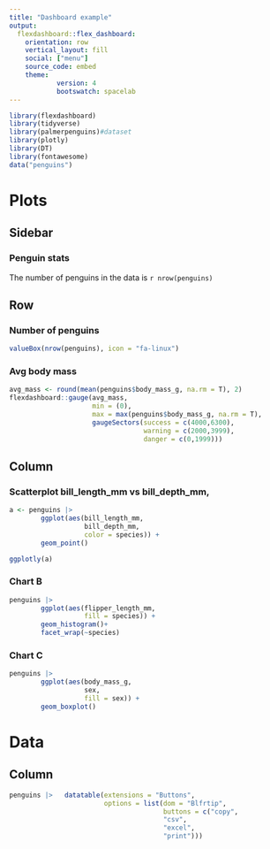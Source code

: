 ```yaml
---
title: "Dashboard example"
output: 
  flexdashboard::flex_dashboard:
    orientation: row
    vertical_layout: fill  
    social: ["menu"]
    source_code: embed
    theme:
            version: 4
            bootswatch: spacelab
---
```


```r
library(flexdashboard)
library(tidyverse)
library(palmerpenguins)#dataset
library(plotly)
library(DT)
library(fontawesome)
data("penguins")

```

Plots {data-navmenu="Pages"}
===================================================================

Sidebar {.sidebar}
-------------------------------------------------------------------

### Penguin stats

The number of penguins in the data is `r nrow(penguins)`
<!--
This is a coment
-->

Row
-------------------------------------------------------------------

### Number of penguins

```r
valueBox(nrow(penguins), icon = "fa-linux")
```

### Avg body mass
```r
avg_mass <- round(mean(penguins$body_mass_g, na.rm = T), 2)
flexdashboard::gauge(avg_mass,
                     min = (0),
                     max = max(penguins$body_mass_g, na.rm = T),
                     gaugeSectors(success = c(4000,6300),
                                  warning = c(2000,3999),
                                  danger = c(0,1999)))
```


Column {.tabset}
-------------------------------------------------------------------

### Scatterplot bill_length_mm  vs  bill_depth_mm,

```r
a <- penguins |> 
        ggplot(aes(bill_length_mm, 
                   bill_depth_mm,
                   color = species)) + 
        geom_point()

ggplotly(a)
```

### Chart B

```r
penguins |> 
        ggplot(aes(flipper_length_mm, 
                   fill = species)) + 
        geom_histogram()+
        facet_wrap(~species)
```

### Chart C

```r
penguins |> 
        ggplot(aes(body_mass_g, 
                   sex,
                   fill = sex)) + 
        geom_boxplot() 
```

Data {data-navmenu="Pages"}
==================================================================

Column {data-width=650}
-----------------------------------------------------------------------
```r
penguins |>   datatable(extensions = "Buttons",
                        options = list(dom = "Blfrtip",
                                       buttons = c("copy",
                                       "csv",
                                       "excel",
                                       "print")))
```

